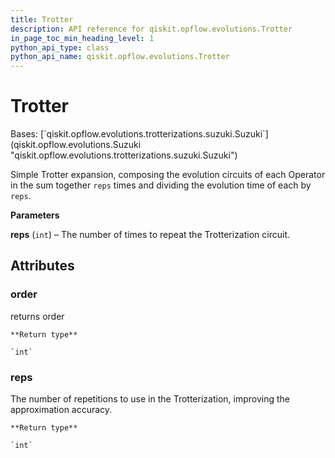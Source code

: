 ```yaml
---
title: Trotter
description: API reference for qiskit.opflow.evolutions.Trotter
in_page_toc_min_heading_level: 1
python_api_type: class
python_api_name: qiskit.opflow.evolutions.Trotter
---
```


# Trotter

<Class id="qiskit.opflow.evolutions.Trotter" isDedicatedPage={true} github="https://github.com/qiskit/qiskit/tree/stable/0.22/qiskit/opflow/evolutions/trotterizations/trotter.py" signature="Trotter(reps=1)">
  Bases: [`qiskit.opflow.evolutions.trotterizations.suzuki.Suzuki`](qiskit.opflow.evolutions.Suzuki "qiskit.opflow.evolutions.trotterizations.suzuki.Suzuki")

  Simple Trotter expansion, composing the evolution circuits of each Operator in the sum together `reps` times and dividing the evolution time of each by `reps`.

  **Parameters**

  **reps** (`int`) – The number of times to repeat the Trotterization circuit.

  ## Attributes

  ### order

  <Attribute id="qiskit.opflow.evolutions.Trotter.order">
    returns order

    **Return type**

    `int`
  </Attribute>

  ### reps

  <Attribute id="qiskit.opflow.evolutions.Trotter.reps">
    The number of repetitions to use in the Trotterization, improving the approximation accuracy.

    **Return type**

    `int`
  </Attribute>
</Class>

